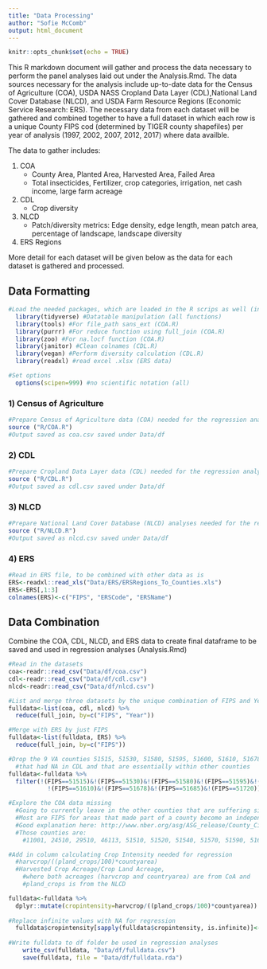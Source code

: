 ```yaml
---
title: "Data Processing"
author: "Sofie McComb"
output: html_document
---
```


```r
knitr::opts_chunk$set(echo = TRUE)

```


This R markdown document will gather and process the data necessary to perform the panel analyses laid out under the Analysis.Rmd. The data sources necessary for the analysis include up-to-date data for the Census of Agriculture (COA), USDA NASS Cropland Data Layer (CDL),National Land Cover Database (NLCD), and USDA Farm Resource Regions (Economic Service Research: ERS). The necessary data from each dataset will be gathered and combined together to have a full dataset in which each row is a unique County FIPS cod (determined by TIGER county shapefiles) per year of analysis (1997, 2002, 2007, 2012, 2017) where data availble.

The data to gather includes:  

1. COA
    * County Area, Planted Area, Harvested Area, Failed Area 
    * Total insecticides, Fertilizer, crop categories, irrigation, net cash income, large farm acreage
2. CDL
    * Crop diversity
3. NLCD
    * Patch/diversity metrics: Edge density, edge length, mean patch area, percentage of landscape, landscape diversity
4. ERS Regions  


More detail for each dataset will be given below as the data for each dataset is gathered and processed.


## Data Formatting

```r

#Load the needed packages, which are loaded in the R scrips as well (install first if necessary)
  library(tidyverse) #Datatable manipulation (all functions)
  library(tools) #For file_path sans_ext (COA.R)
  library(purrr) #For reduce function using full_join (COA.R)
  library(zoo) #For na.locf function (COA.R)
  library(janitor) #Clean colnames (CDL.R)
  library(vegan) #Perform diversity calculation (CDL.R)
  library(readxl) #read excel .xlsx (ERS data)

#Set options
  options(scipen=999) #no scientific notation (all)

```


### 1) Census of Agriculture

```r

#Prepare Census of Agriculture data (COA) needed for the regression analyses
source ("R/COA.R")
#Output saved as coa.csv saved under Data/df

```


### 2) CDL

```r

#Prepare Cropland Data Layer data (CDL) needed for the regression analyses
source ("R/CDL.R")
#Output saved as cdl.csv saved under Data/df

```



### 3) NLCD


```r

#Prepare National Land Cover Database (NLCD) analyses needed for the regression analyses, which have already been run through fragstats using the R/NF.R script 
source ("R/NLCD.R")
#Output saved as nlcd.csv saved under Data/df

```



### 4) ERS

```r

#Read in ERS file, to be combined with other data as is
ERS<-readxl::read_xls("Data/ERS/ERSRegions_To_Counties.xls")
ERS<-ERS[,1:3]
colnames(ERS)<-c("FIPS", "ERSCode", "ERSName")


```



## Data Combination

Combine the COA, CDL, NLCD, and ERS data to create final dataframe to be saved and used in regression analyses (Analysis.Rmd)


```r

#Read in the datasets
coa<-readr::read_csv("Data/df/coa.csv")
cdl<-readr::read_csv("Data/df/cdl.csv")
nlcd<-readr::read_csv("Data/df/nlcd.csv")

#List and merge three datasets by the unique combination of FIPS and Year Values
fulldata<-list(coa, cdl, nlcd) %>% 
  reduce(full_join, by=c("FIPS", "Year"))

#Merge with ERS by just FIPS
fulldata<-list(fulldata, ERS) %>% 
  reduce(full_join, by=c("FIPS"))

#Drop the 9 VA counties 51515, 51530, 51580, 51595, 51600, 51610, 51678,51685, 51720 
  #that had NA in CDL and that are essentially within other counties
fulldata<-fulldata %>%
  filter(!(FIPS==51515)&!(FIPS==51530)&!(FIPS==51580)&!(FIPS==51595)&!(FIPS==51600)&
           !(FIPS==51610)&!(FIPS==51678)&!(FIPS==51685)&!(FIPS==51720))

#Explore the COA data missing
  #Going to currently leave in the other counties that are suffering similar issues (no CoA data) as they will be dropped with the regression 
  #Most are FIPS for areas that made part of a county become an independent city (almost all in VA)
  #Good explanation here: http://www.nber.org/asg/ASG_release/County_City/FIPS/FIPS_Changes.pdf
  #Those counties are: 
    #11001, 24510, 29510, 46113, 51510, 51520, 51540, 51570, 51590, 51620, 51630, 51640, 51650, 51660, 51670, 51680, 51683, 51690, 51700, 51710, 51730, 51735, 51740, 51750, 51760, 51770, 51775, 51790, 51820, 51830, 51840, 8014, 51560, 51780, 12025, 30113

#Add in column calculating Crop Intensity needed for regression
  #harvcrop/((pland_crops/100)*countyarea)
  #Harvested Crop Acreage/Crop Land Acreage, 
    #where both acreages (harvcrop and countryarea) are from CoA and
    #pland_crops is from the NLCD

fulldata<-fulldata %>% 
  dplyr::mutate(cropintensity=harvcrop/((pland_crops/100)*countyarea))
  
#Replace infinite values with NA for regression 
  fulldata$cropintensity[sapply(fulldata$cropintensity, is.infinite)]<-NA
    
#Write fulldata to df folder be used in regression analyses
    write_csv(fulldata, "Data/df/fulldata.csv")
    save(fulldata, file = "Data/df/fulldata.rda")

```
